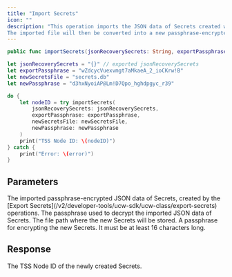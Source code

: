 ```yaml
---
title: "Import Secrets"
icon: ""
description: "This operation imports the JSON data of Secrets created with the [Export Secrets](/v2/developer-tools/ucw-sdk/ucw-class/export-secrets) operation.
The imported file will then be converted into a new passphrase-encrypted Secrets file, and TSS Node ID within the Secrets file will be returned."
---
```


<CodeGroup>

```Swift iOS
public func importSecrets(jsonRecoverySecrets: String, exportPassphrase: String, newSecretsFile: String, newPassphrase: String) throws -> String
```

</CodeGroup>


<RequestExample>

```Swift iOS
let jsonRecoverySecrets = "{}" // exported jsonRecoverySecrets
let exportPassphrase = "wZdcycVuexvmgt7aMkaeA_2_ioCKrw!B" 
let newSecretsFile = "secrets.db" 
let newPassphrase = "d3hxNyoiAP@Lm!D7Qpo_hghdpgyc_r39" 

do {
    let nodeID = try importSecrets(
        jsonRecoverySecrets: jsonRecoverySecrets,
        exportPassphrase: exportPassphrase,
        newSecretsFile: newSecretsFile,
        newPassphrase: newPassphrase
    )
    print("TSS Node ID: \(nodeID)")
} catch {
    print("Error: \(error)")
}
```

</RequestExample>


## Parameters

<ParamField path="jsonRecoverySecrets" type="string">
The imported passphrase-encrypted JSON data of Secrets, created by the [Export Secrets](/v2/developer-tools/ucw-sdk/ucw-class/export-secrets) operations.
</ParamField>

<ParamField path="exportPassphrase" type="string">
The passphrase used to decrypt the imported JSON data of Secrets.
</ParamField>

<ParamField path="newSecretsFile" type="string">
The file path where the new Secrets will be stored.
</ParamField>

<ParamField path="newPassphrase" type="string">
A passphrase for encrypting the new Secrets. It must be at least 16 characters long.
</ParamField>

## Response

<ResponseField name="tssNodeID" type="string">
The TSS Node ID of the newly created Secrets.
</ResponseField>
